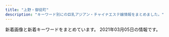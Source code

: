 ```yaml
---
title: "上野・御徒町"
description: "キーワード別にの巨乳アジアン・チャイナエステ嬢情報をまとめました。"
---
```


新着画像と新着キーワードをまとめています。
2021年03月05日の情報です。

<DmmAffiliateIns />
<KeywordTable
  shops={
    [
    {
        "station": "JR\u4e0a\u91ce\u99c5\u6d45\u8349\u53e3",
        "keywords": {
            "86": 2,
            "90": 2,
            "85": 2
        },
        "url": "https://www.ueno-assistant.com/",
        "name": "\u5973\u624b",
        "img_links": [
            "https://www.ueno-assistant.com/images/es21-1.jpg",
            "http://www.ueno-assistant.com/images/index_02.png",
            "http://www.ueno-assistant.com/images/index_09.png",
            "https://www.ueno-assistant.com/images/index_05.png",
            "https://www.ueno-assistant.com/images/a0.jpg",
            "http://www.ueno-assistant.com/images/1.jpg",
            "https://www.ueno-assistant.com/images/index_19.jpg",
            "https://www.ueno-assistant.com/images/opbs21-4.jpg",
            "http://www.ueno-assistant.com/images/opbs20-17.jpg",
            "http://www.ueno-assistant.com/images/index_03.png",
            "http://www.ueno-assistant.com/images/index_08.png",
            "https://www.ueno-assistant.com/images/index_18.jpg",
            "http://www.ueno-assistant.com/images/index_18.jpg",
            "http://www.ueno-assistant.com/images/opbs20-9.jpg",
            "https://www.ueno-assistant.com/images/index_06.png",
            "http://www.ueno-assistant.com/images/index_07.png",
            "http://www.ueno-assistant.com/images/opbs21-4.jpg",
            "http://www.ueno-assistant.com/images/a0.jpg",
            "https://www.ueno-assistant.com/images/1.jpg",
            "http://www.ueno-assistant.com/images/index_20.jpg",
            "https://www.ueno-assistant.com/images/opbs21-4t.jpg",
            "https://www.ueno-assistant.com/images/opbs20-17.jpg",
            "https://www.ueno-assistant.com/images/index_03.png",
            "https://www.ueno-assistant.com/images/index_09.png",
            "http://www.ueno-assistant.com/images/opbs21-4t.jpg",
            "http://www.ueno-assistant.com/images/es21-1.jpg",
            "http://www.ueno-assistant.com/images/index_06.png",
            "https://www.ueno-assistant.com/images/index_07.png",
            "https://www.ueno-assistant.com/images/index_20.jpg",
            "https://www.ueno-assistant.com/images/index_02.png",
            "https://www.ueno-assistant.com/images/index_08.png",
            "https://www.ueno-assistant.com/images/4.jpg",
            "https://www.ueno-assistant.com/images/opbs20-9.jpg",
            "http://www.ueno-assistant.com/images/index_19.jpg",
            "http://www.ueno-assistant.com/images/index_05.png",
            "http://www.ueno-assistant.com/images/4.jpg"
        ]
    },
    {
        "keywords": {
            "87": 8,
            "C": 11,
            "86": 4,
            "84": 4,
            "D": 12
        },
        "img_links": [
            "http://www.iyashinoie-ueno.com/images/newgirls_top.jpg",
            "http://www.iyashinoie-ueno.com/images/mobile.jpg",
            "http://www.iyashinoie-ueno.com/images/pick1.jpg",
            "http://www.iyashinoie-ueno.com/files/019-02.jpg",
            "http://www.iyashinoie-ueno.com/files/014.jpg",
            "http://www.iyashinoie-ueno.com/images/end.jpg",
            "http://www.iyashinoie-ueno.com/images/staff_top2.jpg",
            "http://www.iyashinoie-ueno.com/files/019.jpg",
            "http://www.iyashinoie-ueno.com/files/001-02.jpg",
            "http://www.iyashinoie-ueno.com/images/news_top.jpg",
            "http://www.iyashinoie-ueno.com/files/018.jpg",
            "http://www.iyashinoie-ueno.com/images/top2.jpg",
            "http://www.iyashinoie-ueno.com/files/001.jpg",
            "http://www.iyashinoie-ueno.com/images/staff_top.jpg",
            "http://www.iyashinoie-ueno.com/files/018-02.jpg",
            "http://www.iyashinoie-ueno.com/files/014-02.jpg"
        ],
        "name": "\u7652\u3057\u306e\u5bb6",
        "station": "JR\u4e0a\u91ce\u99c5\u6d45\u8349\u53e3",
        "url": "http://www.iyashinoie-ueno.com/"
    },
    {
        "station": "JR\u4e0a\u91ce\u99c5\u5165\u8c37\u53e3",
        "keywords": {
            "D": 30,
            "\u30bb\u30af\u30b7\u30fc": 2,
            "F": 10
        },
        "name": "\u697d\u5712",
        "img_links": [
            "https://ueno-mensesthe.com/room/room-l8.jpg",
            "https://ueno-mensesthe.com/icon/twitter.png",
            "https://ueno-mensesthe.com/wp/wp-content/uploads/2021/02/yuki.jpg",
            "https://ueno-mensesthe.com/images/main.jpg",
            "https://ueno-mensesthe.com/images/header3.png",
            "https://ueno-mensesthe.com/room/room-l9.jpg",
            "https://ueno-mensesthe.com/icon/line.png",
            "https://ueno-mensesthe.com/room/room-l1.jpg",
            "https://ueno-mensesthe.com/wp/wp-content/uploads/2021/01/main-300x244.png",
            "https://ueno-mensesthe.com/room/room-l2.jpg",
            "https://ueno-mensesthe.com/images/top2.jpg",
            "https://ueno-mensesthe.com/images/top1.jpg",
            "https://ueno-mensesthe.com/images/cos1.jpg",
            "https://ueno-mensesthe.com/footer/footer-staff.png",
            "https://ueno-mensesthe.com/wp/wp-content/uploads/2021/02/mirai2.jpg",
            "https://ueno-mensesthe.com/wp/wp-content/uploads/2021/02/hina3.jpg",
            "https://ueno-mensesthe.com/wp/wp-content/uploads/2021/02/mirai1.jpg",
            "https://ueno-mensesthe.com/wp/wp-content/uploads/2021/02/hina.jpg",
            "https://ueno-mensesthe.com/wp/wp-content/uploads/2021/02/hina2.jpg",
            "https://ueno-mensesthe.com/icon/facebook.png",
            "https://ueno-mensesthe.com/images/clear.png",
            "https://ueno-mensesthe.com/images/top0.jpg",
            "https://ueno-mensesthe.com/wp/wp-content/uploads/2021/02/hana.jpg",
            "https://ueno-mensesthe.com/images/qrcode.png",
            "https://ueno-mensesthe.com/footer/footer-line.png",
            "https://ueno-mensesthe.com/icon/yelp.png",
            "https://ueno-mensesthe.com/wp/wp-content/uploads/2021/02/yuki2.jpg",
            "https://ueno-mensesthe.com/room/room-l7.jpg",
            "https://ueno-mensesthe.com/room/room-l4.jpg",
            "https://ueno-mensesthe.com/wp/wp-content/uploads/2021/02/hana2.jpg",
            "https://ueno-mensesthe.com/images/main-sp.jpg",
            "https://ueno-mensesthe.com/footer/footer-tel.png",
            "https://ueno-mensesthe.com/room/room-l10.jpg",
            "https://ueno-mensesthe.com/room/room-l3.jpg",
            "https://ueno-mensesthe.com/images/top3.jpg",
            "https://ueno-mensesthe.com/wp/wp-content/uploads/2021/01/main-150x150.png",
            "https://ueno-mensesthe.com/images/flower.png",
            "https://ueno-mensesthe.com/images/cos2.jpg"
        ],
        "url": "https://ueno-mensesthe.com/"
    },
    {
        "station": "JR\u4e0a\u91ce\u99c5\u5165\u8c37\u53e3",
        "keywords": {
            "98": 1,
            "99": 1,
            "85": 1,
            "90": 1
        },
        "img_links": [
            "https://20oasis.com/images/index_06.png",
            "https://20oasis.com/images/index_20.jpg",
            "https://20oasis.com/images/index_09.png",
            "https://20oasis.com/images/14.jpg",
            "https://20oasis.com/images/index_02.png",
            "https://20oasis.com/images/index_05.png",
            "https://20oasis.com/images/os21-7.jpg",
            "https://20oasis.com/images/index_07.png",
            "https://20oasis.com/images/a0.jpg",
            "https://20oasis.com/images/index_03.png",
            "https://20oasis.com/images/index_08.png",
            "https://20oasis.com/images/os21-6.jpg",
            "https://20oasis.com/images/os21-8.jpg",
            "https://20oasis.com/images/1.jpg",
            "https://20oasis.com/images/4.jpg",
            "https://20oasis.com/images/os21-5.jpg"
        ],
        "url": "https://20oasis.com/",
        "name": "\u30aa\u30a2\u30b7\u30b9"
    },
    {
        "station": "JR\u5fa1\u5f92\u753a\u99c5\u5357\u53e3",
        "img_links": [
            "http://zoey.mssg.jp/images/top/top_03.jpg",
            "http://zoey.mssg.jp/images/top/top_01.jpg",
            "http://zoey.mssg.jp/images/top/top_02.jpg",
            "http://zoey.mssg.jp/images/page_top.png",
            "http://zoey.mssg.jp/images/top/top_04.jpg",
            "http://zoey.mssg.jp/images/staff_image/staf_010a.jpg",
            "http://zoey.mssg.jp/images/top/top_06.jpg",
            "http://zoey.mssg.jp/images/top/top_08.png",
            "http://zoey.mssg.jp/images/top/top_05.jpg",
            "http://zoey.mssg.jp/images/home/top.jpg"
        ],
        "name": "ZOEY \u30be\u30fc\u30a4",
        "keywords": {},
        "url": "http://zoey.mssg.jp"
    },
    {
        "url": "http://th20.com/turu/",
        "keywords": {
            "C": 7
        },
        "name": "\u9db4",
        "station": "\u6d45\u8349\u99c52\u756a\u51fa\u53e3",
        "img_links": [
            "http://th20.com/turu/images/mobile.jpg"
        ]
    },
    {
        "img_links": [],
        "station": "JR\u5fa1\u5f92\u753a\u99c5\u5317\u53e3",
        "name": "\u30de\u30ab\u30ed\u30f3",
        "url": "http://www.macaron.esjoho.com/",
        "keywords": {}
    },
    {
        "url": "http://www.cocogarden.link/",
        "keywords": {
            "E": 2,
            "F": 2,
            "D": 10,
            "88": 8,
            "G": 4,
            "86": 2,
            "87": 8
        },
        "station": "JR\u5fa1\u5f92\u753a\u99c5\u5317\u53e3",
        "img_links": [
            "http://www.cocogarden.link/files/080-03.jpg",
            "http://www.cocogarden.link/files/086-03.jpg",
            "http://www.cocogarden.link/files/080-02.jpg",
            "http://www.cocogarden.link/files/037-03.jpg",
            "http://www.cocogarden.link/files/058-03.jpg",
            "http://www.cocogarden.link/files/072-03.jpg",
            "http://www.cocogarden.link/files/037-02.jpg",
            "http://www.cocogarden.link/images/koko_200x40.png",
            "http://www.cocogarden.link/files/076.jpg",
            "http://www.cocogarden.link/images/s_info.jpg",
            "http://www.cocogarden.link/images/s_news.jpg",
            "http://www.cocogarden.link/files/058.jpg",
            "http://www.cocogarden.link/files/058-02.jpg",
            "http://www.cocogarden.link/images/end1.png",
            "http://www.cocogarden.link/images/s_pick.jpg",
            "http://www.cocogarden.link/files/076-02.jpg",
            "http://www.cocogarden.link/files/037.jpg",
            "http://www.cocogarden.link/files/075-03.jpg",
            "http://www.cocogarden.link/files/059-03.jpg",
            "http://www.cocogarden.link/files/069.jpg",
            "http://www.cocogarden.link/files/080.jpg",
            "http://www.cocogarden.link/files/069-03.jpg",
            "http://www.cocogarden.link/files/086.jpg",
            "http://www.cocogarden.link/files/075-02.jpg",
            "http://www.cocogarden.link/files/059.jpg",
            "http://www.cocogarden.link/images/1.jpg",
            "http://www.cocogarden.link/files/086-02.jpg",
            "http://www.cocogarden.link/images/top.jpg",
            "http://www.cocogarden.link/files/075.jpg",
            "http://www.cocogarden.link/files/072.jpg",
            "http://www.cocogarden.link/files/072-02.jpg",
            "http://www.cocogarden.link/images/top1.jpg",
            "http://www.cocogarden.link/images/s_staff.jpg",
            "http://www.cocogarden.link/files/059-02.jpg",
            "http://www.cocogarden.link/images/mobile.jpg",
            "http://www.cocogarden.link/files/069-02.jpg",
            "http://www.cocogarden.link/images/nbj3.jpg",
            "http://www.cocogarden.link/files/076-03.jpg"
        ],
        "name": "COCO-GARDEN"
    },
    {
        "img_links": [
            "http://miel.site/_src/29005355/wechatimg47.jpg",
            "http://miel.site/_src/38481445/wechatimg177.jpg",
            "http://miel.site/_src/29005376/smartselect_20190619-130437_wechat.jpg",
            "http://miel.site/_src/32851154/10.pic.jpg",
            "http://miel.site/_src/29005319/sign.png",
            "http://miel.site/_src/29311234/_dsf6133.jpg",
            "http://miel.site/_src/36891852/0bb834c5e1d56a0e10627c891433859.jpg",
            "http://miel.site/_src/29005243/tel.png",
            "http://miel.site/_src/46102608/fbe435955084a9c8c2e02b3bb62d2ef.jpg",
            "http://miel.site/_src/29005377/smartselect_20190619-130437_wechat.jpg",
            "http://miel.site/_src/40140461/cam2.png",
            "http://miel.site/_src/29005344/_dsf6125.jpg",
            "http://miel.site/_src/46102607/fbe435955084a9c8c2e02b3bb62d2ef.jpg",
            "http://miel.site/_src/29312033/wechatimg44.jpg",
            "http://miel.site/_src/29310699/_dsf6130.jpg",
            "http://miel.site/_src/34912876/afb69b6314ccce2e8e5cad415547196_20191220104044273.jpg",
            "http://miel.site/_src/29005361/wechatimg47.jpg",
            "http://miel.site/_src/38472503/wechatimg213.jpg",
            "http://miel.site/_src/29005262/img20191121221515045946.png",
            "http://miel.site/_src/46102614/wechatimg176_20200107153650427.jpg",
            "http://miel.site/_src/29005339/img20170112114741767461.png",
            "http://miel.site/_src/34912881/afb69b6314ccce2e8e5cad415547196_20191220104044273.jpg",
            "http://miel.site/_src/29005342/cam2.png",
            "http://miel.site/_src/36873111/_igp4288.jpg",
            "http://miel.site/_src/29005260/news.png",
            "http://miel.site/_src/29005244/tel.png",
            "http://miel.site/_src/38481438/wechatimg213.jpg",
            "http://miel.site/_src/29005371/smartselect_20190619-130437_wechat.jpg",
            "http://miel.site/_src/29311235/_dsf6135.jpg",
            "http://miel.site/_src/46102613/e3d9317697b9310640e097934adfc99.jpg",
            "http://miel.site/_src/29005265/mobile.png",
            "http://miel.site/_src/29311236/_dsf6136.jpg",
            "http://miel.site/_src/29005247/index_09.png",
            "http://miel.site/_src/29510474/_dsf6125.jpg",
            "http://miel.site/_src/29005360/wechatimg47.jpg",
            "http://miel.site/_src/32618650/wechatimg47.jpg",
            "http://miel.site/_src/33382135/smartselect_20190619-130437_wechat.jpg",
            "http://miel.site/_src/34912875/afb69b6314ccce2e8e5cad415547196_20191220104044273.jpg",
            "http://miel.site/_src/29005337/_dsf6119.jpg",
            "http://miel.site/_src/29339021/_msk7930.jpg",
            "http://miel.site/_src/29227656/_dsf6136.jpg",
            "http://miel.site/_src/29310698/_dsf6119.jpg",
            "http://miel.site/_src/36895485/52ab8d55af50aceb629a82f4d4e7387.jpg",
            "http://miel.site/_src/29005343/_dsf6130.jpg",
            "http://miel.site/_src/29339297/img20190123185245900589.png",
            "http://miel.site/_src/36895484/52ab8d55af50aceb629a82f4d4e7387.jpg",
            "http://miel.site/_src/36895479/0bb834c5e1d56a0e10627c891433859.jpg",
            "http://miel.site/_src/29312035/wechatimg43.jpg"
        ],
        "name": "\u30a8\u30f3\u30b8\u30a7\u30eb",
        "keywords": {
            "82": 1,
            "96": 1,
            "80": 1,
            "85": 1
        },
        "station": "JR\u5fa1\u5f92\u753a\u99c5\u5357\u53e3",
        "url": "http://miel.site"
    },
    {
        "name": "\u30d5\u30a1\u30f3\u30bf\u30b8\u30fc",
        "img_links": [],
        "keywords": {},
        "url": "http://www.itoshii.tokyo/",
        "station": "JR\u5fa1\u5f92\u753a\u99c5\u5317\u53e3"
    },
    {
        "img_links": [
            "http://yura-kunitachi.xyz/_src/53513931/wechatimg89.jpg",
            "http://yura-kunitachi.xyz/_src/53513947/navi_03.png",
            "http://yura-kunitachi.xyz/_src/53513965/wechatimg228.jpg",
            "http://yura-kunitachi.xyz/_src/53513951/navi_05.png",
            "http://yura-kunitachi.xyz/_src/53513925/wechatimg217.jpg",
            "http://yura-kunitachi.xyz/_src/53513935/wechatimg92.jpg",
            "http://yura-kunitachi.xyz/_src/53513949/navi_04.png",
            "http://yura-kunitachi.xyz/_src/53513963/wechatimg102.jpg",
            "http://yura-kunitachi.xyz/_src/53513942/3da7d3dc6ee4f2d3861295bdb20452b671deb86c6f4e442ebce1715dc06eb99e.jpg",
            "http://yura-kunitachi.xyz/_src/53513955/cam.jpg",
            "http://yura-kunitachi.xyz/_src/53513929/wechatimg93.jpg",
            "http://yura-kunitachi.xyz/_src/53513961/wechatimg97.jpg",
            "http://yura-kunitachi.xyz/_src/53513945/navi_02.png",
            "http://yura-kunitachi.xyz/_src/53513959/137080-osd41m-772.jpg",
            "http://yura-kunitachi.xyz/_src/53513943/navi_01.png",
            "http://yura-kunitachi.xyz/_src/53513910/5f5316158ec7f0d0727854410a5be46303a324b1fef3ef0de82fa8c4fe0f59d4.jpg",
            "http://yura-kunitachi.xyz/_src/53513953/navi_06.png",
            "http://yura-kunitachi.xyz/_src/53513967/xxl_44c52558b2be4d61a2f879da7d157c31.jpg",
            "http://yura-kunitachi.xyz/_src/53513957/wechatimg229.jpg",
            "http://yura-kunitachi.xyz/_src/53513933/wechatimg90.jpg",
            "http://yura-kunitachi.xyz/_src/53513927/wechatimg228.jpg"
        ],
        "keywords": {},
        "url": "http://yura-kunitachi.xyz/",
        "station": "\u7530\u539f\u753a\u99c5\u30a8\u30ec\u30d9\u30fc\u30bf\u30fc\u53e3",
        "name": "Rei"
    },
    {
        "station": "JR\u5fa1\u5f92\u753a\u99c5\u5317\u53e3",
        "url": "http://lian-ai.work/",
        "name": "\u604b\u611b",
        "keywords": {},
        "img_links": [
            "http://lian-ai.work/images/rec1.jpg",
            "http://lian-ai.work/images/3.jpg",
            "http://lian-ai.work/staff/nari.jpg",
            "http://lian-ai.work/images/int1.jpg",
            "http://lian-ai.work/images/1.jpg",
            "http://lian-ai.work/images/2.jpg",
            "http://lian-ai.work/img/akina1.jpg",
            "http://lian-ai.work/img/akina2.jpg",
            "http://lian-ai.work/images/rec2.jpg",
            "http://lian-ai.work/img/nari1.jpg",
            "http://lian-ai.work/images/interior_t.jpg",
            "http://lian-ai.work/img/momo1.jpg",
            "http://lian-ai.work/images/tg.jpg",
            "http://lian-ai.work/images/ta.jpg",
            "http://lian-ai.work/images/head.jpg",
            "http://lian-ai.work/staff/momo.jpg",
            "http://lian-ai.work/images/4.jpg",
            "http://lian-ai.work/staff/akina.jpg",
            "http://lian-ai.work/staff/an.jpg",
            "http://lian-ai.work/images/sys2.jpg",
            "http://lian-ai.work/images/sys1.jpg",
            "http://lian-ai.work/images/mobile.jpg",
            "http://lian-ai.work/images/news.jpg",
            "http://lian-ai.work/images/staff_t.jpg",
            "http://lian-ai.work/img/an1.jpg",
            "http://lian-ai.work/images/int2.jpg"
        ]
    },
    {
        "station": "JR\u5fa1\u5f92\u753a\u99c5\u5317\u53e3",
        "img_links": [],
        "keywords": {},
        "url": "https://u-este.com/",
        "name": "\u7652\u3057\u5c4b"
    },
    {
        "keywords": {},
        "name": "\u6975\u4e0a\u30e1\u30f3\u30ba\u30a8\u30b9\u30c6-\u96c5-",
        "url": "http://ueno-miyabi.work/",
        "img_links": [
            "http://ueno-miyabi.work/images/1.jpg",
            "http://ueno-miyabi.work/sp/images/newsb.png",
            "http://ueno-miyabi.work/sp/staff/yuyu.jpg",
            "http://ueno-miyabi.work/images/staff_t.jpg",
            "http://ueno-miyabi.work/sp/img/yuyu2.jpg",
            "http://ueno-miyabi.work/images/b1.jpg",
            "http://ueno-miyabi.work/sp/images/topgirl.jpg",
            "http://ueno-miyabi.work/sp/img/yuyu1.jpg",
            "http://ueno-miyabi.work/sp/menu/staff.jpg",
            "http://ueno-miyabi.work/sp/images/staff_t.jpg",
            "http://ueno-miyabi.work/sp/images/rec1.png",
            "http://ueno-miyabi.work/sp/img/nana1.jpg",
            "http://ueno-miyabi.work/sp/staff/nana.jpg",
            "http://ueno-miyabi.work/images/concept.png",
            "http://ueno-miyabi.work/img/jun2.jpg",
            "http://ueno-miyabi.work/images/int2.jpg",
            "http://ueno-miyabi.work/images/tr.jpg",
            "http://ueno-miyabi.work/sp/img/haru1.jpg",
            "http://ueno-miyabi.work/img/ai1.jpg",
            "http://ueno-miyabi.work/images/5.jpg",
            "http://ueno-miyabi.work/sp/images/5.png",
            "http://ueno-miyabi.work/sp/images/rec2.jpg",
            "http://ueno-miyabi.work/sp/images/ac1.jpg",
            "http://ueno-miyabi.work/images/news_t.jpg",
            "http://ueno-miyabi.work/staff/yuyu.jpg",
            "http://ueno-miyabi.work/images/interior_t.jpg",
            "http://ueno-miyabi.work/img/yuyu2.jpg",
            "http://ueno-miyabi.work/sp/images/ts.jpg",
            "http://ueno-miyabi.work/images/head.jpg",
            "http://ueno-miyabi.work/images/b2.jpg",
            "http://ueno-miyabi.work/images/sys.png",
            "http://ueno-miyabi.work/img/nana1.jpg",
            "http://ueno-miyabi.work/sp/staff/ai.jpg",
            "http://ueno-miyabi.work/staff/nana.jpg",
            "http://ueno-miyabi.work/images/tg_t.jpg",
            "http://ueno-miyabi.work/images/rec1.png",
            "http://ueno-miyabi.work/sp/img/ai1.jpg",
            "http://ueno-miyabi.work/sp/staff/jun.jpg",
            "http://ueno-miyabi.work/sp/staff/haru.jpg",
            "http://ueno-miyabi.work/images/int1.jpg",
            "http://ueno-miyabi.work/sp/images/head.jpg",
            "http://ueno-miyabi.work/sp/images/footer.jpg",
            "http://ueno-miyabi.work/staff/jun.jpg",
            "http://ueno-miyabi.work/images/newsb.png",
            "http://ueno-miyabi.work/sp/img/jun1.jpg",
            "http://ueno-miyabi.work/sp/images/news.jpg",
            "http://ueno-miyabi.work/sp/images/2.png",
            "http://ueno-miyabi.work/sp/menu/top.jpg",
            "http://ueno-miyabi.work/img/yuyu1.jpg",
            "http://ueno-miyabi.work/sp/images/int1.jpg",
            "http://ueno-miyabi.work/img/haru1.jpg",
            "http://ueno-miyabi.work/sp/images/interior_t.jpg",
            "http://ueno-miyabi.work/images/4.jpg",
            "http://ueno-miyabi.work/sp/img/haru2.jpg",
            "http://ueno-miyabi.work/sp/images/int2.jpg",
            "http://ueno-miyabi.work/images/ta.jpg",
            "http://ueno-miyabi.work/staff/haru.jpg",
            "http://ueno-miyabi.work/sp/images/1.png",
            "http://ueno-miyabi.work/images/rec2.jpg",
            "http://ueno-miyabi.work/images/sm.jpg",
            "http://ueno-miyabi.work/images/rem.jpg",
            "http://ueno-miyabi.work/img/haru2.jpg",
            "http://ueno-miyabi.work/sp/images/3.png",
            "http://ueno-miyabi.work/img/jun1.jpg",
            "http://ueno-miyabi.work/sp/images/tel.jpg",
            "http://ueno-miyabi.work/sp/images/ta.jpg",
            "http://ueno-miyabi.work/images/3.jpg",
            "http://ueno-miyabi.work/staff/ai.jpg",
            "http://ueno-miyabi.work/sp/images/4.png",
            "http://ueno-miyabi.work/sp/img/jun2.jpg",
            "http://ueno-miyabi.work/images/2.jpg",
            "http://ueno-miyabi.work/sp/images/sys.png"
        ],
        "station": "JR\u4e0a\u91ce\u99c5\u6d45\u8349\u53e3"
    },
    {
        "url": "https://cc-tokyo.xyz/",
        "station": "\u4e0a\u91ce\u99c5\u5e83\u5c0f\u8def\u53e3",
        "img_links": [
            "https://cc-tokyo.xyz/images/barTherapist.jpg",
            "https://cc-tokyo.xyz/therapist/saya1.jpg",
            "https://cc-tokyo.xyz/images/movie.jpg",
            "https://cc-tokyo.xyz/therapist/moe1.jpg",
            "https://cc-tokyo.xyz/images/barAccess.jpg",
            "https://cc-tokyo.xyz/therapist/mai1.jpg",
            "https://cc-tokyo.xyz/banner/88x31.jpg",
            "https://cc-tokyo.xyz/therapist/yuyu1.jpg",
            "https://cc-tokyo.xyz/therapist/emi1.jpg",
            "https://cc-tokyo.xyz/images/concept.jpg",
            "https://cc-tokyo.xyz/therapist/minami1.jpg",
            "https://cc-tokyo.xyz/therapist/comingSoon.jpg",
            "https://cc-tokyo.xyz/therapist/hinako1.jpg",
            "https://cc-tokyo.xyz/images/mobile.jpg",
            "https://cc-tokyo.xyz/images/barSystem.jpg",
            "https://cc-tokyo.xyz/images/magazine.jpg",
            "https://cc-tokyo.xyz/images/barLink.jpg",
            "https://cc-tokyo.xyz/banner/468x60.jpg",
            "https://cc-tokyo.xyz/images/coverGirlText.png",
            "https://cc-tokyo.xyz/images/barProfile.jpg",
            "https://cc-tokyo.xyz/therapist/yuri1.jpg",
            "https://cc-tokyo.xyz/therapist/yanyan1.jpg",
            "http://www.a-side.com/ad/koko/include/banner/koko_200x40.png",
            "https://cc-tokyo.xyz/images/indexMap.jpg",
            "https://cc-tokyo.xyz/therapist/mari1.jpg",
            "https://cc-tokyo.xyz/images/barInfo.jpg",
            "https://cc-tokyo.xyz/therapist/momoka1.jpg",
            "https://cc-tokyo.xyz/room/1.jpg",
            "https://cc-tokyo.xyz/therapist/yui1.jpg"
        ],
        "name": "CoCo-Arashi",
        "keywords": {
            "86": 13,
            "85": 23,
            "84": 3,
            "87": 6,
            "83": 3
        }
    },
    {
        "name": "You and I*\u30e6\u30fc\uff06\u30a2\u30a4",
        "url": "http://for-you-ueno.com/",
        "keywords": {},
        "img_links": [
            "http://for-you-ueno.com/lib/img/cp-desc1.png",
            "http://for-you-ueno.com/lib/img/course5.png",
            "http://for-you-ueno.com/lib/img/cast1/img1-s.jpg",
            "http://for-you-ueno.com/lib/img/oil.png",
            "http://for-you-ueno.com/lib/img/cast2/img2-s.jpg",
            "http://for-you-ueno.com/lib/img/course2.png",
            "http://for-you-ueno.com/lib/img/cast-ttl.png",
            "http://for-you-ueno.com/lib/img/cast3/img2.jpg",
            "http://for-you-ueno.com/lib/img/cast1/img2-s.jpg",
            "http://for-you-ueno.com/lib/img/ashiura.png",
            "http://for-you-ueno.com/lib/img/cast1/img1.jpg",
            "http://for-you-ueno.com/lib/img/cast5/img3-s.jpg",
            "http://for-you-ueno.com/lib/img/cp-desc2.png",
            "http://for-you-ueno.com/lib/img/slide1.jpg",
            "http://for-you-ueno.com/lib/img/address.png",
            "http://for-you-ueno.com/lib/img/cast1/img2.jpg",
            "http://for-you-ueno.com/lib/img/cp-ttl.png",
            "http://for-you-ueno.com/lib/img/course3.png",
            "http://for-you-ueno.com/lib/img/deep.png",
            "http://for-you-ueno.com/lib/img/cast2/img3.jpg",
            "http://for-you-ueno.com/lib/img/cast3/img1-s.jpg",
            "http://for-you-ueno.com/lib/img/phone.png",
            "http://for-you-ueno.com/lib/img/cp-desc1sp.png",
            "http://for-you-ueno.com/lib/img/cast5/img1-s.jpg",
            "http://for-you-ueno.com/lib/img/course.png",
            "http://for-you-ueno.com/lib/img/gallery.png",
            "http://for-you-ueno.com/lib/img/slide3.jpg",
            "http://for-you-ueno.com/lib/img/cast4/img2-s.jpg",
            "http://for-you-ueno.com/lib/img/cast5/img2.jpg",
            "http://for-you-ueno.com/lib/img/cast2/img4-s.jpg",
            "http://for-you-ueno.com/lib/img/course4.png",
            "http://for-you-ueno.com/lib/img/h1.png",
            "http://for-you-ueno.com/lib/img/course-ttl.png",
            "http://for-you-ueno.com/lib/img/cast4/img1-s.jpg",
            "http://for-you-ueno.com/lib/img/cast3/img3-s.jpg",
            "http://for-you-ueno.com/lib/img/cast4/img1.jpg",
            "http://for-you-ueno.com/lib/img/cast3/img4-s.jpg",
            "http://for-you-ueno.com/lib/img/cast5/img1.jpg",
            "http://for-you-ueno.com/lib/img/cast.png",
            "http://for-you-ueno.com/lib/img/cast2/img1-s.jpg",
            "http://for-you-ueno.com/lib/img/aroma.png",
            "http://for-you-ueno.com/lib/img/cast3/img3.jpg",
            "http://for-you-ueno.com/lib/img/recommend.png",
            "http://for-you-ueno.com/lib/img/course1.png",
            "http://for-you-ueno.com/lib/img/other.png",
            "http://for-you-ueno.com/lib/img/cast5/img2-s.jpg",
            "http://for-you-ueno.com/lib/img/cp-sub1.png",
            "http://for-you-ueno.com/lib/img/cast3/img1.jpg",
            "http://for-you-ueno.com/lib/img/open.png",
            "http://for-you-ueno.com/lib/img/cast3/img4.jpg",
            "http://for-you-ueno.com/lib/img/cast2/img3-s.jpg",
            "http://for-you-ueno.com/lib/img/tel.png",
            "http://for-you-ueno.com/lib/img/cast2/img4.jpg",
            "http://for-you-ueno.com/lib/img/siatsu.png",
            "http://for-you-ueno.com/lib/img/cp-desc2sp.png",
            "http://for-you-ueno.com/lib/img/plan.png",
            "http://for-you-ueno.com/lib/img/cp-sub2.png",
            "http://for-you-ueno.com/lib/img/cast2/img1.jpg",
            "http://for-you-ueno.com/lib/img/slide2.jpg",
            "http://for-you-ueno.com/lib/img/cast2/img2.jpg",
            "http://for-you-ueno.com/lib/img/cast3/img2-s.jpg",
            "http://for-you-ueno.com/lib/img/cast4/img2.jpg",
            "http://for-you-ueno.com/lib/img/cast5/img3.jpg",
            "http://for-you-ueno.com/lib/img/awa.png",
            "http://for-you-ueno.com/lib/img/plan-ttl.png",
            "http://for-you-ueno.com/lib/img/info-ttl.png"
        ],
        "station": "JR\u4e0a\u91ce\u99c5\u6d45\u8349\u53e3"
    },
    {
        "img_links": [
            "http://biki-massage.work/img/s5.jpg",
            "http://biki-massage.work/sp/img/p2.jpg",
            "http://biki-massage.work/img/s6.jpg",
            "http://biki-massage.work/img/sta5.jpg",
            "http://biki-massage.work/sp/img/p3.jpg",
            "http://biki-massage.work/sp/img/info.jpg",
            "http://biki-massage.work/img/s1.jpg",
            "http://biki-massage.work/img/campian.jpg",
            "http://biki-massage.work/sp/img/p6.jpg",
            "http://biki-massage.work/sp/img/time.jpg",
            "http://biki-massage.work/img/st5.jpg",
            "http://biki-massage.work/sp/img/s3.jpg",
            "http://biki-massage.work/img/fla1.jpg",
            "http://biki-massage.work/sp/img/pic.jpg",
            "http://biki-massage.work/img/sta6.jpg",
            "http://biki-massage.work/sp/img/s4.jpg",
            "http://biki-massage.work/img/st6.jpg",
            "http://biki-massage.work/sp/img/s1.jpg",
            "http://biki-massage.work/img/sta2.jpg",
            "http://biki-massage.work/sp/img/sys.jpg",
            "http://biki-massage.work/sp/img/s6.jpg",
            "http://biki-massage.work/img/sta3.jpg",
            "http://biki-massage.work/img/s3.jpg",
            "http://biki-massage.work/sp/img/tel.jpg",
            "http://biki-massage.work/sp/img/t-t.jpg",
            "http://biki-massage.work/sp/img/t-a.jpg",
            "http://biki-massage.work/sp/img/pc.jpg",
            "http://biki-massage.work/img/st1.jpg",
            "http://biki-massage.work/sp/img/t-s.jpg",
            "http://biki-massage.work/img/fla2.jpg",
            "http://biki-massage.work/img/sta1.jpg",
            "http://biki-massage.work/img/sta4.jpg",
            "http://biki-massage.work/img/mo.png",
            "http://biki-massage.work/sp/img/add.jpg",
            "http://biki-massage.work/sp/img/s5.jpg",
            "http://biki-massage.work/sp/img/t-r.jpg",
            "http://biki-massage.work/img/st4.jpg",
            "http://biki-massage.work/sp/img/t-o.jpg",
            "http://biki-massage.work/img/s2.jpg",
            "http://biki-massage.work/img/head.jpg",
            "http://biki-massage.work/img/nos.jpg",
            "http://biki-massage.work/sp/img/cam.jpg",
            "http://biki-massage.work/sp/img/s2.jpg",
            "http://biki-massage.work/sp/img/botton.jpg",
            "http://biki-massage.work/img/st3.jpg",
            "http://biki-massage.work/img/st2.jpg",
            "http://biki-massage.work/img/fla3.jpg",
            "http://biki-massage.work/sp/img/tit.jpg",
            "http://biki-massage.work/img/botton.jpg",
            "http://biki-massage.work/img/s4.jpg"
        ],
        "station": "JR\u5fa1\u5f92\u753a\u99c5\u5317\u53e3",
        "url": "http://biki-massage.work/",
        "name": "\u5a9a\u59eb\uff5e\u30d3\u30ad\uff5e",
        "keywords": {
            "C": 16,
            "83": 1,
            "86": 7,
            "87": 2,
            "D": 3,
            "E": 1,
            "88": 2
        }
    },
    {
        "url": "http://smile.ests.jp/",
        "keywords": {},
        "img_links": [],
        "station": "JR\u5fa1\u5f92\u753a\u99c5\u5357\u53e3",
        "name": "\u30b9\u30de\u30a4\u30eb"
    },
    {
        "name": "\u53f0\u6e7e\u30ea\u30be\u30fc\u30c8",
        "keywords": {},
        "url": "http://taiwan-resort.com/",
        "station": "JR\u5fa1\u5f92\u753a\u99c5\u5357\u53e3",
        "img_links": [
            "http://taiwan-resort.com/img/mask03.jpg",
            "http://taiwan-resort.com/img/honoka02.jpg",
            "http://taiwan-resort.com/img/rei.jpg",
            "http://taiwan-resort.com/img/photo_01.jpg",
            "http://taiwan-resort.com/img/mask04.jpg",
            "http://taiwan-resort.com/img/hina.jpg",
            "http://taiwan-resort.com/img/topbg02.jpg",
            "http://taiwan-resort.com/img/head_img.png",
            "http://taiwan-resort.com/img/corona-3.jpg",
            "http://taiwan-resort.com/img/emi001.jpg",
            "http://taiwan-resort.com/img/anna.png",
            "http://taiwan-resort.com/img/pagetop.png",
            "http://taiwan-resort.com/img/mask05.jpg",
            "http://taiwan-resort.com/img/mask02.jpg",
            "http://taiwan-resort.com/img/reina3.jpg",
            "http://taiwan-resort.com/img/tel_img.png",
            "http://taiwan-resort.com/img/sara002.jpg",
            "http://taiwan-resort.com/img/yuki.jpg",
            "http://taiwan-resort.com/img/mami002.png",
            "http://taiwan-resort.com/img/corona-5.jpg",
            "http://taiwan-resort.com/img/corona-2.jpg",
            "http://taiwan-resort.com/img/mask01.jpg",
            "http://taiwan-resort.com/img/corona-4.jpg"
        ]
    },
    {
        "name": "\u5b89\u5fc3\u5802",
        "img_links": [
            "http://es-en.info/img/nana.jpg",
            "http://es-en.info/images/8.jpg",
            "http://es-en.info/img/eri.jpg",
            "http://es-en.info/images/3.jpg",
            "http://es-en.info/img/emi.jpg",
            "http://es-en.info/images/1.jpg",
            "http://es-en.info/sp/images/head.jpg",
            "http://es-en.info/sp/images/rec3.png",
            "http://es-en.info/sp/staff/emi.jpg",
            "http://es-en.info/img/tiaki.jpg",
            "http://es-en.info/img/yuki.jpg",
            "http://es-en.info/sp/staff/eri.jpg",
            "http://es-en.info/sp/staff/tiaki.jpg",
            "http://es-en.info/images/7.jpg",
            "http://es-en.info/img/natumi.jpg",
            "http://es-en.info/images/interior_t.jpg",
            "http://es-en.info/sp/menu/interior.jpg",
            "http://es-en.info/sp/images/rec1.png",
            "http://es-en.info/images/4.jpg",
            "http://es-en.info/sp/menu/staff.jpg",
            "http://es-en.info/sp/img/emi1.jpg",
            "http://es-en.info/img/emi1.jpg",
            "http://es-en.info/img/natumi1.jpg",
            "http://es-en.info/images/staff_t.jpg",
            "http://es-en.info/img/riri.jpg",
            "http://es-en.info/images/sm.jpg",
            "http://es-en.info/sp/staff/nana.jpg",
            "http://es-en.info/sp/images/newsb.png",
            "http://es-en.info/img/ai1.jpg",
            "http://es-en.info/sp/img/nana1.jpg",
            "http://es-en.info/sp/images/pc.jpg",
            "http://es-en.info/sp/images/tel.jpg",
            "http://es-en.info/sp/images/int3.jpg",
            "http://es-en.info/sp/img/yuki1.jpg",
            "http://es-en.info/images/sys1.png",
            "http://es-en.info/images/head.jpg",
            "http://es-en.info/sp/images/sys3.jpg",
            "http://es-en.info/sp/staff/ai.jpg",
            "http://es-en.info/images/news.jpg",
            "http://es-en.info/sp/images/rec2.png",
            "http://es-en.info/img/yuyu.jpg",
            "http://es-en.info/sp/images/sys2.jpg",
            "http://es-en.info/sp/images/ac1.jpg",
            "http://es-en.info/sp/images/sys4.png",
            "http://es-en.info/sp/images/staff_t.png",
            "http://es-en.info/img/eri1.jpg",
            "http://es-en.info/sp/images/sisu.png",
            "http://es-en.info/images/info.png",
            "http://es-en.info/images/10.jpg",
            "http://es-en.info/img/tiaki1.jpg",
            "http://es-en.info/img/yuki1.jpg",
            "http://es-en.info/images/interior.png",
            "http://es-en.info/img/nana1.jpg",
            "http://es-en.info/sp/images/footer.jpg",
            "http://es-en.info/sp/img/ai1.jpg",
            "http://es-en.info/img/ai.jpg",
            "http://es-en.info/images/9.jpg",
            "http://es-en.info/img/yuyu1.jpg",
            "http://es-en.info/sp/images/sys1.jpg",
            "http://es-en.info/images/5.jpg",
            "http://es-en.info/sp/staff/yuyu.jpg",
            "http://es-en.info/sp/images/sisu_t.jpg",
            "http://es-en.info/sp/img/riri1.jpg",
            "http://es-en.info/sp/images/top.jpg",
            "http://es-en.info/sp/staff/riri.jpg",
            "http://es-en.info/img/riri1.jpg",
            "http://es-en.info/sp/staff/yuki.jpg",
            "http://es-en.info/sp/img/yuyu1.jpg",
            "http://es-en.info/sp/images/time.png",
            "http://es-en.info/sp/img/tiaki1.jpg",
            "http://es-en.info/sp/images/int1.jpg",
            "http://es-en.info/sp/staff/natumi.jpg",
            "http://es-en.info/sp/img/natumi1.jpg",
            "http://es-en.info/sp/menu/top.jpg",
            "http://es-en.info/images/rem.jpg",
            "http://es-en.info/images/2.jpg",
            "http://es-en.info/images/mobile.jpg",
            "http://es-en.info/sp/images/int2.jpg",
            "http://es-en.info/sp/images/topgirl.jpg",
            "http://es-en.info/sp/images/int1.png",
            "http://es-en.info/sp/img/eri1.jpg",
            "http://es-en.info/sp/images/interior_t.png",
            "http://es-en.info/sp/images/news.jpg"
        ],
        "url": "http://es-en.info/",
        "keywords": {
            "88": 2,
            "F": 1,
            "87": 1,
            "90": 1,
            "86": 2,
            "85": 1
        },
        "station": "JR\u5fa1\u5f92\u753a\u99c5\u5357\u53e3"
    },
    {
        "station": "JR\u5fa1\u5f92\u753a\u99c5\u5317\u53e3",
        "url": "http://estelaspa.com/",
        "img_links": [
            "http://estelaspa.com/img/room/1.png",
            "http://estelaspa.com/img/system/4.jpg",
            "http://estelaspa.com/img/rmenu/call_off.png",
            "http://img.es-navi.com/img/link/banners/s/000002.png",
            "http://estelaspa.com/img/system/card.jpg",
            "http://estelaspa.com/uploaded/girlinfo/13/G1_13_2.jpg",
            "http://estelaspa.com/uploaded/girlinfo/14/G1_14_2.jpg",
            "http://estelaspa.com/uploaded/girlinfo/9/G2_9_3.jpg",
            "http://estelaspa.com/img/rmenu/staff_off.png",
            "http://estelaspa.com/uploaded/girlinfo/16/G2_16_3.jpg",
            "http://estelaspa.com/img/photo_button.png",
            "http://estelaspa.com/img/system/2.jpg",
            "http://estelaspa.com/img/fmenu/call_off.png",
            "http://estelaspa.com/img/rmenu/top_off.png",
            "http://estelaspa.com/img/access/key.jpg",
            "http://estelaspa.com/img/system/3.jpg",
            "http://estelaspa.com/uploaded/girlinfo/12/G1_12_2.jpg",
            "http://estelaspa.com/img/system/etc.jpg",
            "http://estelaspa.com/img/corona.png",
            "http://estelaspa.com/uploaded/news/201201035405.jpg",
            "http://estelaspa.com/img/google_button.png"
        ],
        "name": "Estela SPA\uff5e\u30a8\u30b9\u30c6\u30e9\u30b9\u30d1",
        "keywords": {
            "C": 7
        }
    },
    {
        "img_links": [
            "http://spa-amore.info/uploads/rubyes/2019/07/img_4390.jpg",
            "http://spa-amore.info/uploads/rubyes/2017/02/img_info_04.png",
            "http://spa-amore.info/uploads/rubyes/2018/06/img_6517de79a84e589afe69cac1.jpg",
            "http://spa-amore.info/uploads/rubyes/2017/02/bnr_side_02.png",
            "http://spa-amore.info/uploads/rubyes/2019/03/img_35012.jpg",
            "http://spa-amore.info/uploads/rubyes/2017/02/subvisual_magazine.png",
            "http://spa-amore.info/\thttp:/spa-amore.info/uploads/rubyes/2019/03/ivent2.jpeg",
            "http://spa-amore.info/uploads/rubyes/2017/02/img_info_01.png",
            "http://spa-amore.info/uploads/rubyes/2019/12/img_3761.jpg",
            "http://spa-amore.info/uploads/rubyes/2017/02/treatment.png",
            "http://spa-amore.info/uploads/rubyes/2019/12/img_3763.jpg",
            "http://spa-amore.info/uploads/rubyes/2017/02/subvisual_contact.png",
            "http://spa-amore.info/uploads/rubyes/2018/06/tel.jpg",
            "http://spa-amore.info/uploads/rubyes/2017/02/subvisual_enquete.png",
            "http://spa-amore.info/uploads/rubyes/2017/02/img_info_02.png",
            "http://spa-amore.info/uploads/rubyes/2017/02/subvisual_reserve.png",
            "http://spa-amore.info/uploads/rubyes/2017/02/img_info_06.png",
            "http://spa-amore.info/uploads/rubyes/2019/03/img_35011.jpg",
            "http://spa-amore.info/uploads/rubyes/images/icon_flower.png",
            "http://spa-amore.info/uploads/rubyes/2017/02/img_info_05.png",
            "http://spa-amore.info/uploads/rubyes/2019/12/img_3766.jpg",
            "http://spa-amore.info/uploads/rubyes/2017/02/btn_top_03.png",
            "http://spa-amore.info/uploads/rubyes/2018/06/img_6484de79a84e589afe69cac1.jpg",
            "http://spa-amore.info/uploads/rubyes/images/subvisual_staff.png",
            "http://spa-amore.info/uploads/rubyes/2017/02/bnr_side_05.png",
            "http://spa-amore.info/uploads/rubyes/2018/12/ad-7z8-s.png",
            "http://spa-amore.info/uploads/rubyes/2017/02/bnr_side_03.png",
            "http://spa-amore.info/uploads/rubyes/images/no-photo.jpg",
            "http://spa-amore.info/uploads/rubyes/2018/06/bnr_side_041.png",
            "http://spa-amore.info/uploads/rubyes/2017/02/img_info_03.png",
            "http://spa-amore.info/uploads/rubyes/2017/02/subvisual_qa.png",
            "http://spa-amore.info/uploads/rubyes/2019/10/img_4995.jpg",
            "http://spa-amore.info/uploads/rubyes/2020/01/img_5610-1919x2560.jpg",
            "http://spa-amore.info/uploads/rubyes/2020/12/img_6829.jpg",
            "http://spa-amore.info/uploads/rubyes/2018/06/img_6509de79a84e589afe69cac1.jpg",
            "http://spa-amore.info/uploads/rubyes/2017/02/icon_flower.png",
            "http://spa-amore.info/uploads/rubyes/2017/02/subvisual_info.png",
            "http://spa-amore.info/uploads/rubyes/images/p01.png",
            "http://spa-amore.info/uploads/rubyes/2020/11/img_6655.jpg",
            "http://spa-amore.info/uploads/rubyes/2019/10/img_5017.jpg",
            "http://spa-amore.info/uploads/rubyes/2020/05/img_4838.jpg",
            "http://spa-amore.info/uploads/rubyes/2020/11/img_6654.jpg",
            "http://spa-amore.info/uploads/rubyes/2020/03/lili.jpeg",
            "http://spa-amore.info/uploads/rubyes/2019/04/img_3768.jpg",
            "http://spa-amore.info/uploads/rubyes/2017/02/btn_top_02.png",
            "http://spa-amore.info/uploads/rubyes/2018/06/img_6526de79a84e589afe69cac1.jpg",
            "http://spa-amore.info/uploads/rubyes/2018/12/ad_7z8_720.png",
            "http://spa-amore.info/uploads/rubyes/2019/10/img_4997.jpg",
            "http://spa-amore.info/uploads/rubyes/2017/02/btn_top_01.png",
            "http://spa-amore.info/uploads/rubyes/2017/03/img_bnr_concept.png",
            "http://spa-amore.info/uploads/rubyes/2019/12/img_3765.jpg",
            "http://spa-amore.info/uploads/rubyes/2017/02/subvisual_link.png",
            "http://spa-amore.info/uploads/rubyes/2018/06/wechatimg111.jpeg",
            "http://spa-amore.info/uploads/rubyes/2019/04/img_3767.jpg",
            "http://spa-amore.info/uploads/rubyes/2018/11/img_2998.png",
            "http://spa-amore.info/uploads/rubyes/2017/02/bnr_side_credit.png",
            "http://spa-amore.info/uploads/rubyes/2017/02/subvisual_link-1000x144.png",
            "http://spa-amore.info/uploads/rubyes/2017/02/wifi.jpg",
            "http://spa-amore.info/uploads/rubyes/2017/02/bnr_side_01.png"
        ],
        "url": "http://spa-amore.info/",
        "name": "\u30b9\u30d1 \u30a2\u30e2\u30fc\u30ec",
        "keywords": {
            "C": 1
        },
        "station": "JR\u5fa1\u5f92\u753a\u99c5\u5317\u53e3"
    },
    {
        "url": "http://verybeauty.info/",
        "name": "\u862d\u82b1 \u30e9\u30f3\u30ab",
        "img_links": [
            "http://verybeauty.info/staffPhoto/b20200531164041.jpg",
            "http://verybeauty.info/staffPhoto/s20170527134756.jpg",
            "http://verybeauty.info/js/sliderLine/slide_prev.png",
            "http://verybeauty.info/images/store/02.jpg",
            "http://verybeauty.info/staffPhoto/b20170527134149.jpg",
            "http://verybeauty.info/staffPhoto/s20170527134149.jpg",
            "http://verybeauty.info/staffPhoto/b20190404215411.jpg",
            "http://verybeauty.info/staffPhoto/s20190404215411.jpg",
            "http://verybeauty.info/staffPhoto/s20200118192201.jpg",
            "http://verybeauty.info/staffPhoto/b20201016143638.jpg",
            "http://verybeauty.info/staffPhoto/b20170527134756.jpg",
            "http://verybeauty.info/staffPhoto/s20200531164502.jpg",
            "http://verybeauty.info/images/returnBtn.png",
            "http://verybeauty.info/js/sliderLine/slide_next.png",
            "http://verybeauty.info/images/store/01.jpg",
            "http://verybeauty.info/staffPhoto/s20201016143712.jpg",
            "http://verybeauty.info/staffPhoto/s20190405101938.jpg",
            "http://verybeauty.info/staffPhoto/s20201016143638.jpg",
            "http://verybeauty.info/images/store/06.jpg",
            "http://verybeauty.info/images/store/05.jpg",
            "http://verybeauty.info/staffPhoto/b20191018113136.jpg",
            "http://verybeauty.info/images/mobile.jpg",
            "http://verybeauty.info/staffPhoto/s20200531164041.jpg",
            "http://verybeauty.info/staffPhoto/s20191018113136.jpg"
        ],
        "keywords": {
            "88": 2,
            "86": 2,
            "85": 1,
            "D": 1
        },
        "station": "\u7530\u539f\u753a\u99c51\u756a\u51fa\u53e3"
    },
    {
        "station": "JR\u5fa1\u5f92\u753a\u99c5\u5317\u53e3",
        "keywords": {
            "F": 8,
            "87": 39,
            "D": 71,
            "G": 24,
            "C": 7,
            "88": 32,
            "86": 39
        },
        "name": "\u5922\u306e\u604b",
        "url": "http://www.yumenokoi.masg.info/",
        "img_links": [
            "http://www.yumenokoi.masg.info/images/rsubt6.png",
            "http://www.yumenokoi.masg.info/files/015-02.jpg",
            "http://www.yumenokoi.masg.info/files/010-02.jpg",
            "http://www.yumenokoi.masg.info/files/024.jpg",
            "http://www.yumenokoi.masg.info/images/rsubt1.png",
            "http://www.yumenokoi.masg.info/files/018.jpg",
            "http://www.yumenokoi.masg.info/files/024-02.jpg",
            "http://www.yumenokoi.masg.info/files/023.jpg",
            "http://www.yumenokoi.masg.info/images/service/s05.jpg",
            "http://www.yumenokoi.masg.info/files/013-02.jpg",
            "http://www.yumenokoi.masg.info/images/service/s04.jpg",
            "http://www.yumenokoi.masg.info/photo_news/upimg/351066018f0c247b28_0.jpg",
            "http://www.yumenokoi.masg.info/images/m6.jpg",
            "http://www.yumenokoi.masg.info/files/002-02.jpg",
            "http://www.yumenokoi.masg.info/files/002.jpg",
            "http://www.yumenokoi.masg.info/files/008-02.jpg",
            "http://www.yumenokoi.masg.info/images/b-tel.png",
            "http://www.yumenokoi.masg.info/files/013.jpg",
            "http://www.yumenokoi.masg.info/images/rsubt5.png",
            "http://www.yumenokoi.masg.info/images/service/s02.jpg",
            "http://www.yumenokoi.masg.info/files/011-02.jpg",
            "http://www.yumenokoi.masg.info/files/017-02.jpg",
            "http://www.yumenokoi.masg.info/files/021.jpg",
            "http://www.yumenokoi.masg.info/files/008.jpg",
            "http://www.yumenokoi.masg.info/files/009-02.jpg",
            "http://www.yumenokoi.masg.info/files/023-02.jpg",
            "http://www.yumenokoi.masg.info/files/021-02.jpg",
            "http://www.yumenokoi.masg.info/images/m3.jpg",
            "http://www.yumenokoi.masg.info/files/016.jpg",
            "http://www.yumenokoi.masg.info/files/006.jpg",
            "http://www.yumenokoi.masg.info/images/b-online.png",
            "http://www.yumenokoi.masg.info/images/m2.jpg",
            "http://www.yumenokoi.masg.info/images/service/s01.jpg",
            "http://www.yumenokoi.masg.info/images/slider-img001.jpg",
            "http://www.yumenokoi.masg.info/images/tel2.png",
            "http://www.yumenokoi.masg.info/files/017.jpg",
            "http://www.yumenokoi.masg.info/files/010.jpg",
            "http://www.yumenokoi.masg.info/images/m4.jpg",
            "http://www.yumenokoi.masg.info/images/rsubt4.png",
            "http://www.yumenokoi.masg.info/images/rsubt7.png",
            "http://www.yumenokoi.masg.info/files/016-02.jpg",
            "http://www.yumenokoi.masg.info/images/rsubt2.png",
            "http://www.yumenokoi.masg.info/images/m1.jpg",
            "http://www.yumenokoi.masg.info/images/rsubt3.png",
            "http://www.yumenokoi.masg.info/files/009.jpg",
            "http://www.yumenokoi.masg.info/files/011.jpg",
            "http://www.yumenokoi.masg.info/files/015.jpg",
            "http://www.yumenokoi.masg.info/images/service/s03.jpg",
            "http://www.yumenokoi.masg.info/images/service/s06.jpg",
            "http://www.yumenokoi.masg.info/images/slider-img002.jpg",
            "http://www.yumenokoi.masg.info/files/006-02.jpg",
            "http://www.yumenokoi.masg.info/files/018-02.jpg"
        ]
    },
    {
        "station": "JR\u5fa1\u5f92\u753a\u99c5\u5357\u53e3",
        "url": "http://chloe.est-u.com/",
        "keywords": {},
        "name": "CHLOE",
        "img_links": [
            "http://chloe.est-u.com/images/a1.jpg",
            "http://chloe.est-u.com/images/index_07.jpg",
            "http://chloe.est-u.com/images/2.jpg",
            "http://chloe.est-u.com/images/s1.jpg",
            "http://chloe.est-u.com/images/index_03.jpg",
            "http://chloe.est-u.com/images/a2.jpg",
            "http://chloe.est-u.com/images/index_01.jpg",
            "http://chloe.est-u.com/images/a3.jpg",
            "http://chloe.est-u.com/images/3.jpg",
            "http://chloe.est-u.com/images/cc.jpg",
            "http://chloe.est-u.com/images/index_14.jpg",
            "http://chloe.est-u.com/images/index_02.jpg"
        ]
    },
    {
        "keywords": {
            "87": 2,
            "\u30bb\u30af\u30b7\u30fc": 3,
            "C": 3,
            "85": 5,
            "84": 1,
            "86": 3,
            "D": 5,
            "E": 1
        },
        "name": "\u6708\u514e \u30b2\u30c3\u30c8",
        "url": "https://moon-rabbit.info/",
        "station": "JR\u5fa1\u5f92\u753a\u99c5\u5357\u53e3",
        "img_links": [
            "https://moon-rabbit.info/staffPhoto/b20210303032554.jpg",
            "https://moon-rabbit.info/staffPhoto/b20210301223840.jpg",
            "https://moon-rabbit.info/uploadfiles/images/campaignMoonRabbitInfo.jpg",
            "https://moon-rabbit.info/staffPhoto/s20201027011549.jpg",
            "https://moon-rabbit.info/staffPhoto/b20201027002208.jpg",
            "https://moon-rabbit.info/staffPhoto/s20201213182803.jpg",
            "https://moon-rabbit.info/staffPhoto/s20201026233328.jpg",
            "https://moon-rabbit.info/staffPhoto/b20201027003115.jpg",
            "https://moon-rabbit.info/staffPhoto/s20201027015914.jpg",
            "https://moon-rabbit.info/images/store/04.jpg",
            "https://moon-rabbit.info/staffPhoto/b20201027020357.jpg",
            "https://moon-rabbit.info/staffPhoto/s20201027020357.jpg",
            "https://moon-rabbit.info/staffPhoto/s20201201162931.jpg",
            "https://moon-rabbit.info/staffPhoto/s20210221135204.jpg",
            "https://moon-rabbit.info/staffPhoto/s20201026233224.jpg",
            "https://moon-rabbit.info/images/store/03.jpg",
            "https://moon-rabbit.info/images/mobile.jpg",
            "https://moon-rabbit.info/staffPhoto/b20201027015914.jpg",
            "https://moon-rabbit.info/staffPhoto/s20201002155444.jpg",
            "https://moon-rabbit.info/staffPhoto/b20201213182803.jpg",
            "https://moon-rabbit.info/staffPhoto/b20210221135204.jpg",
            "https://moon-rabbit.info/staffPhoto/s20210213172102.jpg",
            "https://moon-rabbit.info/js/sliderLine/slide_next.png",
            "https://moon-rabbit.info/staffPhoto/s20210303032554.jpg",
            "https://moon-rabbit.info/staffPhoto/b20210213172102.jpg",
            "https://moon-rabbit.info/staffPhoto/b20201201162931.jpg",
            "https://moon-rabbit.info/staffPhoto/s20201027004342.jpg",
            "https://moon-rabbit.info/staffPhoto/b20201027004342.jpg",
            "https://moon-rabbit.info/staffPhoto/s20201026232438.jpg",
            "https://moon-rabbit.info/staffPhoto/s20201026233537.jpg",
            "https://moon-rabbit.info/staffPhoto/s20201027015802.jpg",
            "https://moon-rabbit.info/staffPhoto/b20201027015802.jpg",
            "https://moon-rabbit.info/staffPhoto/b20201027011549.jpg",
            "https://moon-rabbit.info/staffPhoto/s20210217142434.jpg",
            "https://moon-rabbit.info/staffPhoto/s20201027002208.jpg",
            "https://moon-rabbit.info/staffPhoto/s20201027011627.jpg",
            "https://moon-rabbit.info/images/store/02.jpg",
            "https://moon-rabbit.info/staffPhoto/s20210301223840.jpg",
            "https://moon-rabbit.info/staffPhoto/s20201027003115.jpg",
            "https://moon-rabbit.info/images/store/01.jpg",
            "https://moon-rabbit.info/images/returnBtn.png",
            "https://moon-rabbit.info/js/sliderLine/slide_prev.png"
        ]
    },
    {
        "img_links": [
            "http://www.sh-riraku107.xyz/uploads/201210/1-201210140H2S5.jpg",
            "http://www.sh-riraku107.xyz/uploads/191028/1-19102PQ142352.jpg",
            "http://www.sh-riraku107.xyz/uploads/201210/1-201210140I61V.jpg",
            "http://www.sh-riraku107.xyz/picture/link_1_4214_154523611765195.jpg",
            "http://www.sh-riraku107.xyz/uploads/190726/1-1ZH61G3011R.jpg",
            "http://www.sh-riraku107.xyz/picture/head_3_4214_1545028158650128.jpg",
            "http://www.sh-riraku107.xyz/uploads/190726/1-1ZH61G224459.jpg",
            "http://www.sh-riraku107.xyz/uploads/190811/1-1ZQ1215612530.jpg",
            "http://www.sh-riraku107.xyz/uploads/200915/1-20091515001J63.jpg",
            "http://www.sh-riraku107.xyz/uploads/191203/1-191203131R1257.jpg",
            "http://www.sh-riraku107.xyz/uploads/201210/1-201210140639549.jpg",
            "http://www.sh-riraku107.xyz/uploads/201210/1-201210140K4F7.jpg",
            "http://www.sh-riraku107.xyz/picture/head_2_4214_1545028158383139.jpg",
            "http://www.sh-riraku107.xyz/uploads/190726/1-1ZH61G359B9.jpg",
            "http://www.sh-riraku107.xyz/uploads/190930/1-1Z9301H0432Z.jpg",
            "http://www.sh-riraku107.xyz/picture/head_1_4214_1545019611484252.jpg",
            "http://www.sh-riraku107.xyz/uploads/200915/1-20091515002JQ.jpg",
            "http://www.sh-riraku107.xyz/uploads/201210/1-201210140AV35.jpg",
            "http://www.sh-riraku107.xyz/uploads/190726/1-1ZH61G444a2.jpg"
        ],
        "station": "\u7530\u539f\u753a\u99c53\u756a\u51fa\u53e3",
        "url": "http://www.sh-riraku107.xyz/",
        "keywords": {
            "85": 48,
            "D": 12,
            "86": 6,
            "C": 6
        },
        "name": "AOI"
    },
    {
        "station": "JR\u5fa1\u5f92\u753a\u99c5\u5317\u53e3",
        "name": "Lucky \u30e9\u30c3\u30ad\u30fc",
        "url": "http://o-lucky.work/",
        "img_links": [
            "http://o-lucky.work/images/staff_t.jpg",
            "http://o-lucky.work/sp/images/head.jpg",
            "http://o-lucky.work/img/yuyu1.jpg",
            "http://o-lucky.work/staff/yuyu.jpg",
            "http://o-lucky.work/img/ruru1.jpg",
            "http://o-lucky.work/sp/menu/top.jpg",
            "http://o-lucky.work/sp/img/ruru1.jpg",
            "http://o-lucky.work/images/1.jpg",
            "http://o-lucky.work/sp/staff/nana.jpg",
            "http://o-lucky.work/sp/images/menu/staff.jpg",
            "http://o-lucky.work/sp/menu/interior.jpg",
            "http://o-lucky.work/sp/images/int3.jpg",
            "http://o-lucky.work/sp/img/yuyu1.jpg",
            "http://o-lucky.work/sp/images/b3.jpg",
            "http://o-lucky.work/images/6.jpg",
            "http://o-lucky.work/sp/staff/yuyu.jpg",
            "http://o-lucky.work/sp/staff/koko.jpg",
            "http://o-lucky.work/sp/images/interior_t.jpg",
            "http://o-lucky.work/sp/images/rec1.jpg",
            "http://o-lucky.work/staff/ruru.jpg",
            "http://o-lucky.work/images/sys1.jpg",
            "http://o-lucky.work/images/8.jpg",
            "http://o-lucky.work/sp/images/b2.jpg",
            "http://o-lucky.work/sp/images/topgirl.jpg",
            "http://o-lucky.work/images/int1.jpg",
            "http://o-lucky.work/img/nana1.jpg",
            "http://o-lucky.work/sp/images/newsb.jpg",
            "http://o-lucky.work/sp/staff/ruru.jpg",
            "http://o-lucky.work/staff/nana.jpg",
            "http://o-lucky.work/staff/sakura.jpg",
            "http://o-lucky.work/sp/images/news.jpg",
            "http://o-lucky.work/sp/images/sys1.jpg",
            "http://o-lucky.work/sp/images/b1.jpg",
            "http://o-lucky.work/staff/kana.jpg",
            "http://o-lucky.work/staff/sayaka.jpg",
            "http://o-lucky.work/images/line.png",
            "http://o-lucky.work/sp/staff/sakura.jpg",
            "http://o-lucky.work/sp/staff/kana.jpg",
            "http://o-lucky.work/img/kana1.jpg",
            "http://o-lucky.work/sp/images/pc.jpg",
            "http://o-lucky.work/sp/img/koko1.jpg",
            "http://o-lucky.work/sp/img/kana1.jpg",
            "http://o-lucky.work/img/sayaka1.jpg",
            "http://o-lucky.work/sp/images/sys2.jpg",
            "http://o-lucky.work/images/head.jpg",
            "http://o-lucky.work/sp/menu/staff.jpg",
            "http://o-lucky.work/images/mobile.jpg",
            "http://o-lucky.work/images/tr.jpg",
            "http://o-lucky.work/sp/images/int1.jpg",
            "http://o-lucky.work/images/4.jpg",
            "http://o-lucky.work/images/b3.jpg",
            "http://o-lucky.work/images/sys2.jpg",
            "http://o-lucky.work/images/b1.jpg",
            "http://o-lucky.work/sp/images/int2.jpg",
            "http://o-lucky.work/images/3.jpg",
            "http://o-lucky.work/sp/images/menu/top.jpg",
            "http://o-lucky.work/sp/images/staff_t.jpg",
            "http://o-lucky.work/staff/koko.jpg",
            "http://o-lucky.work/images/news.jpg",
            "http://o-lucky.work/sp/img/nana1.jpg",
            "http://o-lucky.work/sp/images/int4.jpg",
            "http://o-lucky.work/sp/staff/sayaka.jpg",
            "http://o-lucky.work/images/sm.jpg",
            "http://o-lucky.work/sp/images/sys3.jpg",
            "http://o-lucky.work/sp/images/ac1.jpg",
            "http://o-lucky.work/images/interior_t.jpg",
            "http://o-lucky.work/sp/img/sakura1.jpg",
            "http://o-lucky.work/images/7.jpg",
            "http://o-lucky.work/images/5.jpg",
            "http://o-lucky.work/sp/images/top.jpg",
            "http://o-lucky.work/sp/images/tel.jpg",
            "http://o-lucky.work/images/int2.jpg",
            "http://o-lucky.work/sp/images/footer.jpg",
            "http://o-lucky.work/sp/img/sayaka1.jpg",
            "http://o-lucky.work/img/koko1.jpg",
            "http://o-lucky.work/img/sakura1.jpg",
            "http://o-lucky.work/images/b2.jpg"
        ],
        "keywords": {}
    },
    {
        "img_links": [
            "http://esthe-massage.black/images/sys02.jpg",
            "http://esthe-massage.black/images/cg5.jpg",
            "http://esthe-massage.black/images/sta11.jpg",
            "http://esthe-massage.black/images/footer.jpg",
            "http://esthe-massage.black/images/sys01.jpg",
            "http://esthe-massage.black/images/index_an_05.jpg",
            "http://esthe-massage.black/images/cg8.jpg",
            "http://esthe-massage.black/images/index_bn_01.jpg",
            "http://esthe-massage.black/images/sta2.jpg",
            "http://esthe-massage.black/images/index_an_01.jpg",
            "http://esthe-massage.black/images/index_bn_05.jpg",
            "http://esthe-massage.black/images/sta12.jpg",
            "http://esthe-massage.black/images/tit2.png",
            "http://esthe-massage.black/images/cg2.jpg",
            "http://esthe-massage.black/images/tit1.png",
            "http://esthe-massage.black/images/sta5.jpg",
            "http://esthe-massage.black/images/cg1.jpg",
            "http://esthe-massage.black/images/cg11.jpg",
            "http://esthe-massage.black/images/sta1.jpg",
            "http://esthe-massage.black/images/index_an_03.jpg",
            "http://esthe-massage.black/images/cg12.jpg",
            "http://esthe-massage.black/images/sta3.jpg",
            "http://esthe-massage.black/images/te.png",
            "http://esthe-massage.black/images/index_an_02.jpg",
            "http://esthe-massage.black/images/index_an_04.jpg",
            "http://esthe-massage.black/images/cg4.jpg",
            "http://esthe-massage.black/images/index_an_06.jpg",
            "http://esthe-massage.black/images/acc.jpg",
            "http://esthe-massage.black/images/sta8.jpg",
            "http://cdn.dino-es.com/images/logo/88x31DinoEs.png",
            "http://esthe-massage.black/images/tit4.png",
            "http://esthe-massage.black/images/sta10.jpg",
            "http://esthe-massage.black/images/sta6.jpg",
            "http://esthe-massage.black/images/index_bn_02.jpg",
            "http://esthe-massage.black/images/sys03.jpg",
            "http://esthe-massage.black/images/index_bn_03.jpg",
            "http://esthe-massage.black/images/index_bn_06.jpg",
            "http://esthe-massage.black/images/cg6.jpg",
            "http://esthe-massage.black/images/cg3.jpg",
            "http://esthe-massage.black/images/tit5.png",
            "http://esthe-massage.black/images/qr.jpg",
            "http://esthe-massage.black/images/link_3.jpg",
            "http://esthe-massage.black/images/cg7.jpg",
            "http://esthe-massage.black/images/top.jpg",
            "http://esthe-massage.black/images/sta7.jpg",
            "http://esthe-massage.black/images/cg10.jpg"
        ],
        "name": "\u30ab\u30eb\u30de\u30ea\u30be\u30fc\u30c8\uff06\u30b9\u30d1",
        "keywords": {
            "D": 16,
            "82": 30,
            "E": 4,
            "84": 8,
            "C": 4,
            "89": 4
        },
        "url": "http://esthe-massage.black/",
        "station": "JR\u5fa1\u5f92\u753a\u99c5\u5357\u53e3"
    },
    {
        "station": "JR\u5fa1\u5f92\u753a\u99c5\u5357\u53e3",
        "img_links": [
            "http://ruana.work/img/sakura1.jpg",
            "http://ruana.work/images/4.jpg",
            "http://ruana.work/images/mobile.jpg",
            "http://ruana.work/img/aki1.jpg",
            "http://ruana.work/images/1.jpg",
            "http://ruana.work/images/rec.jpg",
            "http://ruana.work/images/12.jpg",
            "http://ruana.work/images/2.jpg",
            "http://ruana.work/images/head.jpg",
            "http://ruana.work/images/sys2.jpg",
            "http://ruana.work/img/kora1.jpg",
            "http://ruana.work/images/7.jpg",
            "http://ruana.work/images/3.jpg",
            "http://ruana.work/img/ran1.jpg",
            "http://ruana.work/images/ac2.jpg",
            "http://ruana.work/images/interior_t.jpg",
            "http://ruana.work/images/staff_t.jpg",
            "http://ruana.work/images/tel.jpg",
            "http://ruana.work/images/ac1.jpg",
            "http://ruana.work/images/int1.jpg",
            "http://ruana.work/images/sys1.jpg",
            "http://ruana.work/img/hitomi1.jpg",
            "http://ruana.work/images/int2.jpg",
            "http://ruana.work/images/news.jpg",
            "http://ruana.work/img/mimi1.jpg"
        ],
        "keywords": {},
        "url": "http://ruana.work/",
        "name": "\u30a8\u30f3\u30c8\u30ea\u30fc"
    },
    {
        "url": "http://foryou-es.info/",
        "station": "JR\u5fa1\u5f92\u753a\u99c5\u5357\u53e3",
        "img_links": [
            "http://foryou-es.info/images/zy.png",
            "http://foryou-es.info/img/miki1.jpg",
            "http://www.foryou-es.info/img/rora.png",
            "http://www.foryou-es.info/images/zy.png",
            "http://www.foryou-es.info/sp/img/hina.png",
            "http://www.foryou-es.info/images/blog.jpg",
            "http://www.foryou-es.info/img/honey2.jpg",
            "http://www.foryou-es.info/images/info.jpg",
            "http://foryou-es.info/images/interior_t.jpg",
            "http://www.foryou-es.info/img/sara1.jpg",
            "http://www.foryou-es.info/images/interior1.png",
            "http://www.foryou-es.info/img/rora2.jpg",
            "http://www.foryou-es.info/images/mobile.jpg",
            "http://foryou-es.info/img/rora1.jpg",
            "http://www.foryou-es.info/img/saki2.jpg",
            "http://foryou-es.info/images/interior.jpg",
            "http://www.foryou-es.info/images/rem.jpg",
            "http://www.foryou-es.info/img/sara3.jpg",
            "http://foryou-es.info/img/yui2.jpg",
            "http://foryou-es.info/images/sirase.jpg",
            "http://foryou-es.info/images/staff_t.jpg",
            "http://www.foryou-es.info/img/rora1.jpg",
            "http://foryou-es.info/img/miki.png",
            "http://www.foryou-es.info/sp/menu/top.jpg",
            "http://foryou-es.info/images/koko_200x40.png",
            "http://www.foryou-es.info/img/saki1.jpg",
            "http://www.foryou-es.info/sp/img/yui2.jpg",
            "http://foryou-es.info/img/hina1.jpg",
            "http://www.foryou-es.info/img/riko1.jpg",
            "http://foryou-es.info/images/info.jpg",
            "http://www.foryou-es.info/img/hina.png",
            "http://foryou-es.info/images/so.jpg",
            "http://www.foryou-es.info/sp/img/yui1.jpg",
            "http://www.foryou-es.info/sp/images/news.png",
            "http://www.foryou-es.info/img/riko2.jpg",
            "http://www.foryou-es.info/sp/img/rora1.jpg",
            "http://www.foryou-es.info/img/rora3.jpg",
            "http://foryou-es.info/images/tt.png",
            "http://www.foryou-es.info/img/miki.png",
            "http://www.foryou-es.info/sp/images/top.jpg",
            "http://www.foryou-es.info/img/yui1.jpg",
            "http://foryou-es.info/img/rora4.jpg",
            "http://foryou-es.info/img/rora.png",
            "http://www.foryou-es.info/sp/staff/saki.png",
            "http://www.foryou-es.info/img/sara.png",
            "http://www.foryou-es.info/sp/img/rora4.jpg",
            "http://foryou-es.info/img/sia3.jpg",
            "http://www.foryou-es.info/img/honey.png",
            "http://foryou-es.info/img/seiko.png",
            "http://www.foryou-es.info/img/yui3.jpg",
            "http://www.foryou-es.info/img/riko3.jpg",
            "http://foryou-es.info/img/sia2.jpg",
            "http://www.foryou-es.info/sp/images/tel.jpg",
            "http://www.foryou-es.info/sp/img/miki.png",
            "http://www.foryou-es.info/img/hina3.jpg",
            "http://www.foryou-es.info/img/seiko.png",
            "http://www.foryou-es.info/img/riko4.jpg",
            "http://www.foryou-es.info/images/tp.png",
            "http://www.foryou-es.info/images/tel.png",
            "http://www.foryou-es.info/sp/images/time.jpg",
            "http://www.foryou-es.info/img/miki1.jpg",
            "http://www.foryou-es.info/img/sara2.jpg",
            "http://www.foryou-es.info/img/sia3.jpg",
            "http://foryou-es.info/images/mobile.jpg",
            "http://www.foryou-es.info/images/news.jpg",
            "http://foryou-es.info/img/sia.png",
            "http://foryou-es.info/img/honey2.jpg",
            "http://foryou-es.info/images/tel.png",
            "http://www.foryou-es.info/images/newface.jpg",
            "http://www.foryou-es.info/images/koko_200x40.png",
            "http://www.foryou-es.info/sp/img/riko.png",
            "http://foryou-es.info/img/sia1.jpg",
            "http://foryou-es.info/images/newface.jpg",
            "http://www.foryou-es.info/sp/img/hina2.jpg",
            "http://foryou-es.info/images/rem.jpg",
            "http://www.foryou-es.info/sp/img/honey.png",
            "http://www.foryou-es.info/sp/img/sara1.jpg",
            "http://www.foryou-es.info/img/yui2.jpg",
            "http://foryou-es.info/img/hina2.jpg",
            "http://www.foryou-es.info/sp/img/rora2.jpg",
            "http://foryou-es.info/img/yui1.jpg",
            "http://www.foryou-es.info/images/sm.jpg",
            "http://www.foryou-es.info/sp/images/ac3.jpg",
            "http://foryou-es.info/img/hina3.jpg",
            "http://www.foryou-es.info/img/hina4.jpg",
            "http://www.foryou-es.info/sp/images/newface.png",
            "http://foryou-es.info/img/rora3.jpg",
            "http://foryou-es.info/img/honey1.jpg",
            "http://www.foryou-es.info/img/honey3.jpg",
            "http://foryou-es.info/images/sm.jpg",
            "http://www.foryou-es.info/img/hina1.jpg",
            "http://www.foryou-es.info/img/miki3.jpg",
            "http://www.foryou-es.info/sp/img/sara.png",
            "http://foryou-es.info/img/yui.png",
            "http://foryou-es.info/img/honey.png",
            "http://www.foryou-es.info/images/ac.jpg",
            "http://www.foryou-es.info/sp/images/newsb.jpg",
            "http://foryou-es.info/img/saki1.jpg",
            "http://www.foryou-es.info/sp/staff/yui.png",
            "http://foryou-es.info/images/news.jpg",
            "http://www.foryou-es.info/img/saki3.jpg",
            "http://www.foryou-es.info/sp/img/hina1.jpg",
            "http://foryou-es.info/img/sara2.jpg",
            "http://www.foryou-es.info/images/staff_t.jpg",
            "http://www.foryou-es.info/sp/img/sia.png",
            "http://www.foryou-es.info/sp/img/sara2.jpg",
            "http://foryou-es.info/images/interior1.png",
            "http://www.foryou-es.info/sp/images/sys2.jpg",
            "http://www.foryou-es.info/images/sa.jpg",
            "http://foryou-es.info/img/riko4.jpg",
            "http://www.foryou-es.info/images/interior_t.jpg",
            "http://foryou-es.info/images/sa.jpg",
            "http://foryou-es.info/img/yui3.jpg",
            "http://foryou-es.info/img/miki2.jpg",
            "http://www.foryou-es.info/img/riko.png",
            "http://www.foryou-es.info/img/saki.png",
            "http://www.foryou-es.info/img/yui.png",
            "http://foryou-es.info/img/saki.png",
            "http://foryou-es.info/images/si.png",
            "http://foryou-es.info/img/honey3.jpg",
            "http://www.foryou-es.info/img/sia2.jpg",
            "http://www.foryou-es.info/sp/images/staff_t.jpg",
            "http://www.foryou-es.info/sp/images/pc.jpg",
            "http://www.foryou-es.info/img/rora4.jpg",
            "http://www.foryou-es.info/img/sia4.jpg",
            "http://foryou-es.info/img/hina.png",
            "http://foryou-es.info/img/riko2.jpg",
            "http://foryou-es.info/img/miki3.jpg",
            "http://www.foryou-es.info/images/tt.png",
            "http://www.foryou-es.info/img/sia1.jpg",
            "http://www.foryou-es.info/sp/img/yui.png",
            "http://www.foryou-es.info/img/honey1.jpg",
            "http://www.foryou-es.info/images/so.jpg",
            "http://foryou-es.info/img/rora2.jpg",
            "http://www.foryou-es.info/sp/img/yui3.jpg",
            "http://foryou-es.info/img/saki3.jpg",
            "http://foryou-es.info/img/sara1.jpg",
            "http://www.foryou-es.info/images/interior.jpg",
            "http://www.foryou-es.info/sp/images/head.jpg",
            "http://foryou-es.info/img/riko1.jpg",
            "http://www.foryou-es.info/sp/img/seiko.png",
            "http://foryou-es.info/img/riko3.jpg",
            "http://www.foryou-es.info/images/sirase.jpg",
            "http://foryou-es.info/img/saki2.jpg",
            "http://www.foryou-es.info/img/sia.png",
            "http://www.foryou-es.info/sp/menu/interior.jpg",
            "http://foryou-es.info/images/tp.png",
            "http://www.foryou-es.info/sp/images/sys4.jpg",
            "http://www.foryou-es.info/sp/images/sys3.jpg",
            "http://www.foryou-es.info/sp/images/ac2.jpg",
            "http://www.foryou-es.info/sp/img/hina3.jpg",
            "http://www.foryou-es.info/img/miki2.jpg",
            "http://www.foryou-es.info/sp/img/hina4.jpg",
            "http://foryou-es.info/images/ac.jpg",
            "http://foryou-es.info/img/sara.png",
            "http://www.foryou-es.info/sp/img/rora.png",
            "http://www.foryou-es.info/sp/images/ac1.jpg",
            "http://www.foryou-es.info/sp/img/rora3.jpg",
            "http://www.foryou-es.info/images/si.png",
            "http://www.foryou-es.info/sp/menu/staff.jpg",
            "http://www.foryou-es.info/sp/img/saki.png",
            "http://www.foryou-es.info/img/hina2.jpg",
            "http://foryou-es.info/img/hina4.jpg",
            "http://www.foryou-es.info/sp/img/sara3.jpg",
            "http://www.foryou-es.info/sp/images/sm.jpg",
            "http://www.foryou-es.info/sp/images/sys1.jpg",
            "http://foryou-es.info/img/riko.png",
            "http://foryou-es.info/images/blog.jpg",
            "http://foryou-es.info/img/sara3.jpg",
            "http://foryou-es.info/img/sia4.jpg"
        ],
        "name": "\u30de\u30fc\u30ad\u30e5\u30ea\u30fcMERCURY",
        "keywords": {
            "D": 11,
            "89": 26,
            "C": 26,
            "90": 5,
            "88": 8
        }
    },
    {
        "station": "JR\u4e0a\u91ce\u99c5\u6d45\u8349\u53e3",
        "name": "\u6708\u591c",
        "url": "http://www.rosa-es.info/",
        "img_links": [
            "http://www.rosa-es.info/img/pic/slide_2.jpg",
            "http://www.rosa-es.info/staff/koko2.jpg",
            "http://www.rosa-es.info/img/pic/int2.jpg",
            "http://www.rosa-es.info/staff/nana2.jpg",
            "http://www.rosa-es.info/staff/rara2.jpg",
            "http://www.rosa-es.info/staff/rara1.jpg",
            "http://www.rosa-es.info/img/pic/int1.jpg",
            "http://www.rosa-es.info/staff/yumi.jpg",
            "http://www.rosa-es.info/staff/koko.jpg",
            "http://www.rosa-es.info/staff/koko1.jpg",
            "http://www.rosa-es.info/staff/nana.jpg",
            "http://www.rosa-es.info/img/pic/int4.jpg",
            "http://www.rosa-es.info/staff/yumi1.jpg",
            "http://www.rosa-es.info/staff/rara.jpg",
            "http://www.rosa-es.info/img/pic/int3.jpg",
            "http://www.rosa-es.info/staff/yuki2.jpg",
            "http://www.rosa-es.info/staff/yuri1.jpg",
            "http://www.rosa-es.info/staff/yuri.jpg",
            "http://www.rosa-es.info/img/loader.png",
            "http://www.rosa-es.info/staff/yumi2.jpg",
            "http://www.rosa-es.info/staff/yuri2.jpg",
            "http://www.rosa-es.info/staff/yuki.jpg",
            "http://www.rosa-es.info/img/pic/slide_1.jpg",
            "http://www.rosa-es.info/staff/yuki1.jpg",
            "http://www.rosa-es.info/staff/nana1.jpg"
        ],
        "keywords": {
            "88": 1,
            "D": 4,
            "E": 6,
            "89": 1,
            "C": 2,
            "85": 1,
            "87": 1,
            "86": 2
        }
    },
    {
        "url": "http://lena.este.work/",
        "img_links": [
            "http://lena.este.work/2/uploadimg/1583138243.jpg",
            "http://lena.este.work/interior_t.png",
            "http://lena.este.work/2/uploadimg/1557998297.jpeg",
            "http://lena.este.work/ta.png",
            "http://lena.este.work/s1.png",
            "http://lena.este.work/sys2.png",
            "http://lena.este.work/2/uploadimg/1606782448.jpeg",
            "http://lena.este.work/head.jpg",
            "http://lena.este.work/2/uploadimg/1606781125.jpeg",
            "http://lena.este.work/tel.jpg",
            "http://lena.este.work/staff_t.jpg",
            "http://lena.este.work/news.png"
        ],
        "station": "\u6e6f\u5cf6\u99c5",
        "name": "\u30a2\u30ed\u30de \u3072\u307e\u308f\u308a",
        "keywords": {
            "85": 5,
            "86": 10,
            "D": 5,
            "E": 5
        }
    },
    {
        "name": "\u61a9",
        "keywords": {},
        "img_links": [],
        "station": "JR\u5fa1\u5f92\u753a\u99c5\u5357\u53e3",
        "url": "http://ikoi.ies.fun/"
    },
    {
        "url": "http://plumeria.mensest.work/",
        "name": "\u30a2\u30ed\u30de\u30d7\u30eb\u30e1\u30ea\u30a2",
        "keywords": {
            "D": 16,
            "C": 7,
            "G": 16,
            "E": 21
        },
        "station": "JR\u5fa1\u5f92\u753a\u99c5\u5357\u53e3",
        "img_links": [
            "http://plumeria.mensest.work/picture/t.jpg",
            "http://plumeria.mensest.work/picture/pagetop.png",
            "http://plumeria.mensest.work/picture/060.jpg",
            "http://plumeria.mensest.work/picture/img_top01.jpg",
            "http://plumeria.mensest.work/picture/tel.png",
            "http://plumeria.mensest.work/picture/040.jpg",
            "http://plumeria.mensest.work/picture/l.jpg",
            "http://plumeria.mensest.work/picture/050.jpg",
            "http://plumeria.mensest.work/picture/020.jpg",
            "http://plumeria.mensest.work/picture/010.jpg",
            "http://plumeria.mensest.work/picture/000.jpg",
            "http://plumeria.mensest.work/picture/030.jpg",
            "http://plumeria.mensest.work/picture/070.jpg",
            "http://plumeria.mensest.work/picture/w.jpg"
        ]
    },
    {
        "img_links": [
            "https://jouga.info/staffPhoto/b20210226100911.jpg",
            "https://jouga.info/staffPhoto/s20210226100713.jpg",
            "https://jouga.info/staffPhoto/s20210226100817.jpg",
            "https://jouga.info/images/store/04.jpg",
            "https://jouga.info/staffPhoto/s20210226100911.jpg",
            "https://jouga.info/staffPhoto/s20210226101013.jpg",
            "https://jouga.info/images/mobile.jpg",
            "https://jouga.info/staffPhoto/b20210226100713.jpg",
            "https://jouga.info/images/returnBtn.png",
            "https://jouga.info/staffPhoto/s20210226101735.jpg",
            "https://jouga.info/js/sliderLine/slide_prev.png",
            "https://jouga.info/images/store/03.jpg",
            "https://jouga.info/js/sliderLine/slide_next.png",
            "https://jouga.info/staffPhoto/b20210226101013.jpg",
            "https://jouga.info/uploadfiles/images/campaignJougaInfo.jpg",
            "https://jouga.info/images/store/02.jpg",
            "https://jouga.info/images/store/01.jpg",
            "https://jouga.info/staffPhoto/b20210226101735.jpg",
            "https://jouga.info/staffPhoto/b20210226100817.jpg"
        ],
        "station": "JR\u5fa1\u5f92\u753a\u99c5\u5357\u53e3",
        "name": "\u5ae6\u5a25\uff5eJOGA\uff5e",
        "keywords": {
            "\u30bb\u30af\u30b7\u30fc": 3,
            "D": 2,
            "C": 1,
            "86": 2,
            "85": 2
        },
        "url": "https://jouga.info/"
    },
    {
        "keywords": {
            "89": 1,
            "C": 1,
            "F": 1,
            "87": 2,
            "D": 2,
            "86": 1
        },
        "name": "\u7652\u3057\u306e\u5bb6",
        "url": "http://www.iyashinoie.mensest.com/",
        "station": "\u6d45\u8349\u99c5",
        "img_links": [
            "http://www.iyashinoie.mensest.com/img/stb.jpg",
            "http://www.iyashinoie.mensest.com/img/nav-005.png",
            "http://www.iyashinoie.mensest.com/img/stt.jpg",
            "http://www.iyashinoie.mensest.com/img/nav-006.png",
            "http://www.iyashinoie.mensest.com/files/004.jpg",
            "http://www.iyashinoie.mensest.com/files/001.jpg",
            "http://www.iyashinoie.mensest.com/files/003.jpg",
            "http://www.iyashinoie.mensest.com/img/nav-003.png",
            "http://www.iyashinoie.mensest.com/files/002.jpg",
            "http://www.iyashinoie.mensest.com/img/nav-001.png",
            "http://www.iyashinoie.mensest.com/img/tel.png",
            "http://www.iyashinoie.mensest.com/img/top01.png",
            "http://www.iyashinoie.mensest.com/img/nav-004.png",
            "http://www.iyashinoie.mensest.com/img/nav-002.png"
        ]
    },
    {
        "img_links": [
            "http://www.sh-riraks.xyz/uploads/190611/1-1Z611153S2561.jpg",
            "http://www.sh-riraks.xyz/uploads/201130/1-201130132942Y6.jpg",
            "http://www.sh-riraks.xyz/img/ttl_mobile.png",
            "http://www.sh-riraks.xyz/uploads/200617/1-20061G54941Z9.jpg",
            "http://www.sh-riraks.xyz/uploads/180521/1-1P52116495SC.jpg",
            "http://www.sh-riraks.xyz/uploads/allimg/180604/1-1P60410212A02.jpg",
            "http://www.sh-riraks.xyz/uploads/200617/1-20061G54ZQ14.jpg",
            "http://www.sh-riraks.xyz/img/ttl_girls.png",
            "http://www.sh-riraks.xyz/img/ttl_pickup.png",
            "http://www.sh-riraks.xyz/img/ttl_wnew.png",
            "http://www.sh-riraks.xyz/uploads/200107/1-20010F92019226.jpg",
            "http://www.sh-riraks.xyz/uploads/201130/1-201130133045611.jpg",
            "http://www.sh-riraks.xyz/uploads/201130/1-201130133145E0.jpg",
            "http://www.sh-riraks.xyz/uploads/181001/1-1Q001142IB48.jpg",
            "http://www.sh-riraks.xyz/uploads/201130/1-201130133012441.jpg",
            "http://www.sh-riraks.xyz/uploads/201130/1-201130133029220.jpg",
            "http://www.sh-riraks.xyz/uploads/200617/1-20061G54TIb.jpg",
            "http://www.sh-riraks.xyz/img/ttl_staff.png",
            "http://www.sh-riraks.xyz/uploads/191015/1-1910151T03I48.jpg",
            "http://www.sh-riraks.xyz/uploads/201130/1-20113013311Rc.jpg",
            "http://www.sh-riraks.xyz/uploads/180521/1-1P5211649103K.jpg",
            "http://www.sh-riraks.xyz/uploads/201130/1-201130133215X9.jpg",
            "http://www.sh-riraks.xyz/uploads/181001/1-1Q001142T6406.jpg",
            "http://www.sh-riraks.xyz/uploads/201130/1-201130133129441.jpg",
            "http://www.sh-riraks.xyz/uploads/201130/1-201130132956292.jpg"
        ],
        "url": "http://www.sh-riraks.xyz/",
        "name": "\u5922\u306e\u8776\u3005",
        "keywords": {
            "C": 17
        },
        "station": "JR\u5fa1\u5f92\u753a\u99c5\u5357\u53e3"
    }
]
}
/>
<DmmAffiliateScript />
